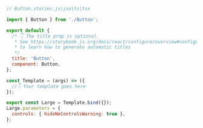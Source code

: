 ```js
// Button.stories.js|jsx|ts|tsx

import { Button } from './Button';

export default {
  /* 👇 The title prop is optional.
   * See https://storybook.js.org/docs/react/configure/overview#configure-story-loading
   * to learn how to generate automatic titles
   */
  title: 'Button',
  component: Button,
};

const Template = (args) => ({
  //👇 Your template goes here
});

export const Large = Template.bind({});
Large.parameters = {
  controls: { hideNoControlsWarning: true },
};
```